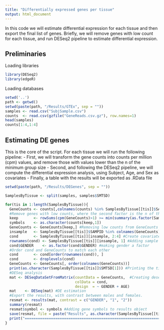```yaml
---
title: "Differentially expressed genes per tissue"
output: html_document
---
```


In this code we will estimate differential expression for each tissue and then export the final list of genes.
Briefly, we will remove genes with low count for each tissue, and run DESeq2 pipeline to estimate differential expression.

## Preliminaries

Loading libraries

```r
library(DESeq2)
library(edgeR)
```

Loading databases

```r
setwd('..')
path <- getwd()
setwd(paste(path, "/Results/GTEx", sep = ""))
samples <- read.csv("SubjSample.csv")
counts  <- read.csv(gzfile("GeneReads.csv.gz"), row.names=1)
head(samples)
counts[1:4,1:4]
```

## Estimating DE genes

This is the core of the script.
For each tissue we will run the following pipeline:
- First, we will transform the gene counts into counts per million (cpm) values, and remove those with values lower than the n of the minimum group size
- Second, and following the DESeq2 pipeline, we will compute the differential expression analysis, using Subject, Age, and Sex as covariates
- Finally, a table with the results will be exported as .RData file

```r
setwd(paste(path, "/Results/DEGenes", sep = ""))

SamplesByTissue <- split(samples, samples$SMTSD)

for(tis in 1:length(SamplesByTissue)){
  GeneCounts <- counts[,colnames(counts) %in% SamplesByTissue[[tis]]$SAMPID] #Select reads of the selected tissue
  #Remove genes with low counts, where the second factor is the n of the group with less subjects
  keep       <- rowSums(cpm(GeneCounts)>1) >= min(summary(as.factor(SamplesByTissue[[tis]]$GENDER))) 
  symbols    <- as.character(counts[keep,1])
  GeneCounts <- GeneCounts[keep,] #Removing low counts from GeneCounts file
  insample   <- SamplesByTissue[[tis]]$SAMPID %in% colnames(GeneCounts)
  cond       <- SamplesByTissue[[tis]][insample, 2:4] #Create covariate conditions (subject, Age, and Gender)
  rownames(cond) <- SamplesByTissue[[tis]][insample, 1] #Adding sample ID as rowname 
  cond$GENDER    <- as.factor(cond$GENDER) #making gender a factor
  #Order cond and GeneCounts to match each other
  cond       <- cond[order(rownames(cond)), ]
  cond       <- droplevels(cond)
  GeneCounts <- GeneCounts[, order(colnames(GeneCounts))]
  print(as.character(SamplesByTissue[[tis]]$SMTSD[1])) #Printing the tissue 
  #DESeq analysis
  mat <- DESeqDataSetFromMatrix(countData = GeneCounts,  #Creating deseq database with counts and covariates (cond)
                                colData = cond,
                                design  = ~ GENDER + AGE)
  mat    <- DESeq(mat) #DE estimation
  #Export the results, with contrast between males and females.
  resmat <- results(mat, contrast = c("GENDER", "1", "2")) 
  summary(resmat)
  resmat$symbol <- symbols #Adding gene symbols to results object
  save(resmat, file = paste("Results", as.character(SamplesByTissue[[tis]]$SMTSD[1]), ".RData", sep = "_")) #Saving DEG as .RData
  print("=======================================================================")
}
```

